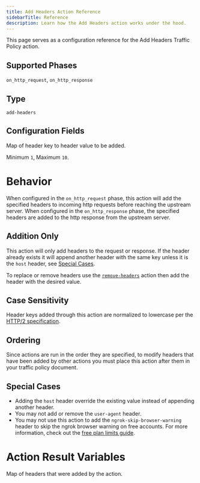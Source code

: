 ```yaml
---
title: Add Headers Action Reference
sidebarTitle: Reference
description: Learn how the Add Headers action works under the hood.
---
```




This page serves as a configuration reference for the Add Headers Traffic Policy action.

## Supported Phases

`on_http_request`, `on_http_response`

## Type

`add-headers`

## Configuration Fields

<ConfigField title="headers" type="object" cel={true}>
  Map of header key to header value to be added.

  Minimum `1`, Maximum `10`.
</ConfigField>

# Behavior

When configured in the `on_http_request` phase, this action will add the specified headers to incoming http requests before reaching the upstream server. When
configured in the `on_http_response` phase, the specified headers are added to the http response from the upstream server.

## Addition Only

This action will only add headers to the request or response. If the header already exists
it will append another header with the same key unless it is the `host` header,
see [Special Cases](#special-cases).

To replace or remove headers use the [`remove-headers`](/traffic-policy/actions/remove-headers) action then
add the header with the desired value.

## Case Sensitivity

Header keys added through this action are normalized to lowercase per the [HTTP/2 specification](https://datatracker.ietf.org/doc/html/rfc7540#section-8.1.2).

## Ordering

Since actions are run in the order they are specified, to modify headers that have been added by other actions you must place this action
after them in your traffic policy document.

## Special Cases

- Adding the `host` header override the existing value instead of appending another header.
- You may not add or remove the `user-agent` header.
- You may not use this action to add the `ngrok-skip-browser-warning` header to skip the ngrok browser warning on free accounts. For more information, check out the [free plan limits guide](/pricing-limits/free-plan-limits#removing-the-interstitial-page).

# Action Result Variables

<ActionVariablesDescription />

<ConfigField title="actions.ngrok.add_headers.headers_added" type="object">
  <p>Map of headers that were added by the action.</p>
</ConfigField>
